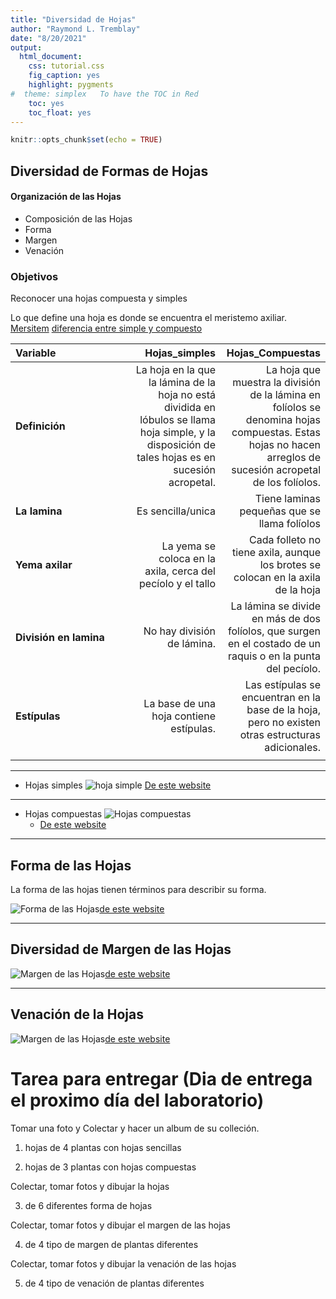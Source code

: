 ```yaml
---
title: "Diversidad de Hojas"
author: "Raymond L. Tremblay"
date: "8/20/2021"
output:
  html_document:
    css: tutorial.css
    fig_caption: yes
    highlight: pygments
#  theme: simplex   To have the TOC in Red
    toc: yes
    toc_float: yes
---
```


```r
knitr::opts_chunk$set(echo = TRUE)
```

## Diversidad de Formas de Hojas

#### Organización de las Hojas
  + Composición de las Hojas
  +	Forma
  +	Margen
  +	Venación


### Objetivos

Reconocer una hojas compuesta y simples

Lo que define una hoja es donde se encuentra el meristemo axiliar.
 [Mersitem](https://en.wikipedia.org/wiki/Meristem)
 [diferencia entre simple y compuesto](https://biodifferences.com/difference-between-simple-and-compound-leaves.html)
 

 

|Variable |Hojas_simples | Hojas_Compuestas|
|:---------|-------:|--------:|
|**Definición** |La hoja en la que la lámina de la hoja no está dividida en lóbulos se llama hoja simple, y la disposición de tales hojas es en sucesión acropetal.|La hoja que muestra la división de la lámina en folíolos se denomina hojas compuestas. Estas hojas no hacen arreglos de sucesión acropetal de los folíolos.|
|**La lamina** | Es sencilla/unica | Tiene laminas pequeñas que se llama folíolos|
|**Yema axilar**|La yema se coloca en la axila, cerca del pecíolo y el tallo |Cada folleto no tiene axila, aunque los brotes se colocan en la axila de la hoja|
|**División en lamina**   |No hay división de lámina.    |  La lámina se divide en más de dos folíolos, que surgen en el costado de un raquis o en la punta del pecíolo.   |
|  **Estípulas**  |La base de una hoja contiene estípulas.|Las estípulas se encuentran en la base de la hoja, pero no existen otras estructuras adicionales.|
| | | | 


***

 + Hojas simples
 ![hoja simple](Graficos/simple-leaves-pack_23-2147524509.webp) [De este website](https://www.freepik.com/premium-vector/simple-leaves-pack_818630.htm)
 
 
 ***
 
 + Hojas compuestas
  ![Hojas compuestas](Graficos/rodale-compound-leaves-diagram-by-Lizzie-Harper.jpg)
     - [De este website](https://lizzieharper.co.uk/2013/10/botanical-illustration-compound-and-simple-leaves/)

***

## Forma de las Hojas

La forma de las hojas tienen términos para describir su forma.

![Forma de las Hojas](Graficos/Examples-of-leaf-shapes.png)[de este website](https://www.researchgate.net/figure/Examples-of-leaf-shapes_fig1_295685020)

***


## Diversidad de Margen de las Hojas

![Margen de las Hojas](Graficos/margen.png)[de este website](http://www.bio.miami.edu/dana/pix/leafmargins.jpg)


***

## Venación de la Hojas

![Margen de las Hojas](Graficos/Venation.png)[de este website](https://www.quora.com/What-is-venation-of-a-leaf)



# Tarea para entregar (Dia de entrega el proximo día del laboratorio)


Tomar una foto y Colectar y hacer un album de su colleción.

 (@) hojas de 4 plantas con hojas sencillas
 
 (@) hojas de 3 plantas con hojas compuestas
 
 Colectar, tomar fotos y dibujar la hojas
 
 (@) de 6 diferentes forma de hojas
 

 Colectar, tomar fotos y dibujar el margen de las hojas
 
 (@) de 4 tipo de margen de plantas diferentes
 
  Colectar, tomar fotos y dibujar la venación de las hojas
  
(@) de 4 tipo de venación de plantas diferentes
